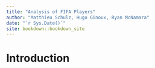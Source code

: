 ```yaml
--- 
title: "Analysis of FIFA Players"
author: "Matthieu Schulz, Hugo Ginoux, Ryan McNamara"
date: "`r Sys.Date()`"
site: bookdown::bookdown_site
---
```


# Introduction

